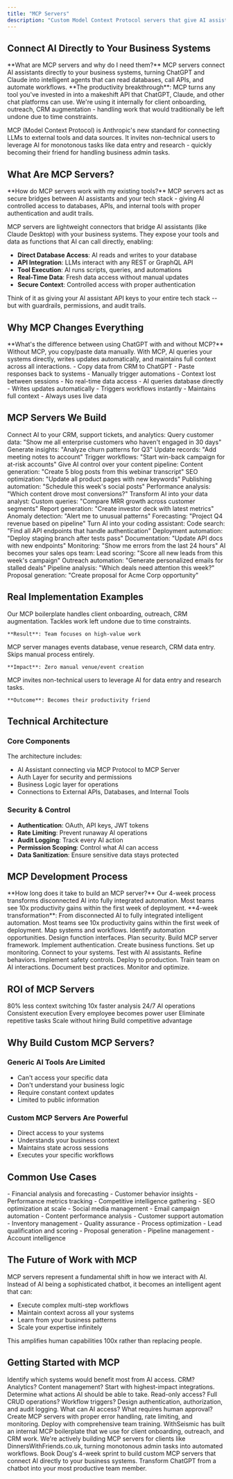 ```yaml
---
title: "MCP Servers"
description: "Custom Model Context Protocol servers that give AI assistants direct access to your business systems, turning LLMs into intelligent automation agents"
---
```


<script type="application/ld+json">
{`{
  "@context": "https://schema.org",
  "@type": "Service",
  "name": "MCP Server Development",
  "description": "Custom Model Context Protocol servers that connect AI assistants to business systems",
  "url": "https://docs.withseismic.com/build/mcp-servers",
  "provider": {
    "@type": "Organization",
    "name": "WithSeismic"
  },
  "serviceType": "AI Integration Development",
  "areaServed": "Worldwide",
  "hasOfferCatalog": {
    "@type": "OfferCatalog",
    "name": "MCP Server Services",
    "itemListElement": [
      {
        "@type": "Service",
        "name": "Database MCP Servers",
        "description": "Direct AI access to read and write database operations"
      },
      {
        "@type": "Service",
        "name": "API Integration Servers",
        "description": "Connect LLMs to REST and GraphQL APIs"
      },
      {
        "@type": "Service",
        "name": "Analytics MCP Servers",
        "description": "AI-powered analytics and reporting directly from data sources"
      },
      {
        "@type": "Service",
        "name": "CRM Integration Servers",
        "description": "Enable AI assistants to manage CRM operations"
      }
    ]
  }
}`}
</script>

## Connect AI Directly to Your Business Systems

<Info>
**What are MCP servers and why do I need them?**
MCP servers connect AI assistants directly to your business systems, turning ChatGPT and Claude into intelligent agents that can read databases, call APIs, and automate workflows.
</Info>

<Info>
  **The productivity breakthrough**: MCP turns any tool you've invested in into a makeshift API that ChatGPT, Claude, and other chat platforms can use. We're using it internally for client onboarding, outreach, CRM augmentation - handling work that would traditionally be left undone due to time constraints.
</Info>

MCP (Model Context Protocol) is Anthropic's new standard for connecting LLMs to external tools and data sources. It invites non-technical users to leverage AI for monotonous tasks like data entry and research - quickly becoming their friend for handling business admin tasks.

## What Are MCP Servers?

<Info>
**How do MCP servers work with my existing tools?**
MCP servers act as secure bridges between AI assistants and your tech stack - giving AI controlled access to databases, APIs, and internal tools with proper authentication and audit trails.
</Info>

MCP servers are lightweight connectors that bridge AI assistants (like Claude Desktop) with your business systems. They expose your tools and data as functions that AI can call directly, enabling:

- **Direct Database Access**: AI reads and writes to your database
- **API Integration**: LLMs interact with any REST or GraphQL API
- **Tool Execution**: AI runs scripts, queries, and automations
- **Real-Time Data**: Fresh data access without manual updates
- **Secure Context**: Controlled access with proper authentication

Think of it as giving your AI assistant API keys to your entire tech stack -- but with guardrails, permissions, and audit trails.

## Why MCP Changes Everything

<Info>
**What's the difference between using ChatGPT with and without MCP?**
Without MCP, you copy/paste data manually. With MCP, AI queries your systems directly, writes updates automatically, and maintains full context across all interactions.
</Info>

<Tabs>
  <Tab title="Before MCP">
    <Icon icon="clipboard" />
    - Copy data from CRM to ChatGPT
    - Paste responses back to systems
    - Manually trigger automations
    - Context lost between sessions
    - No real-time data access
  </Tab>
  <Tab title="After MCP">
    <Icon icon="link" />
    - AI queries database directly
    - Writes updates automatically
    - Triggers workflows instantly
    - Maintains full context
    - Always uses live data
  </Tab>
</Tabs>

## MCP Servers We Build

<AccordionGroup>
  <Accordion title="Customer Intelligence Server">
    Connect AI to your CRM, support tickets, and analytics:
    <Check>Query customer data: "Show me all enterprise customers who haven't engaged in 30 days"</Check>
    <Check>Generate insights: "Analyze churn patterns for Q3"</Check>
    <Check>Update records: "Add meeting notes to account"</Check>
    <Check>Trigger workflows: "Start win-back campaign for at-risk accounts"</Check>
  </Accordion>
  <Accordion title="Content Operations Server">
    Give AI control over your content pipeline:
    <Check>Content generation: "Create 5 blog posts from this webinar transcript"</Check>
    <Check>SEO optimization: "Update all product pages with new keywords"</Check>
    <Check>Publishing automation: "Schedule this week's social posts"</Check>
    <Check>Performance analysis: "Which content drove most conversions?"</Check>
  </Accordion>
  <Accordion title="Analytics & Reporting Server">
    Transform AI into your data analyst:
    <Check>Custom queries: "Compare MRR growth across customer segments"</Check>
    <Check>Report generation: "Create investor deck with latest metrics"</Check>
    <Check>Anomaly detection: "Alert me to unusual patterns"</Check>
    <Check>Forecasting: "Project Q4 revenue based on pipeline"</Check>
  </Accordion>
  <Accordion title="Development Tools Server">
    Turn AI into your coding assistant:
    <Check>Code search: "Find all API endpoints that handle authentication"</Check>
    <Check>Deployment automation: "Deploy staging branch after tests pass"</Check>
    <Check>Documentation: "Update API docs with new endpoints"</Check>
    <Check>Monitoring: "Show me errors from the last 24 hours"</Check>
  </Accordion>
  <Accordion title="Sales Operations Server">
    AI becomes your sales ops team:
    <Check>Lead scoring: "Score all new leads from this week's campaign"</Check>
    <Check>Outreach automation: "Generate personalized emails for stalled deals"</Check>
    <Check>Pipeline analysis: "Which deals need attention this week?"</Check>
    <Check>Proposal generation: "Create proposal for Acme Corp opportunity"</Check>
  </Accordion>
</AccordionGroup>

## Real Implementation Examples

<CardGroup cols={3}>
  <Card title="WithSeismic Internal" icon="rocket">
    Our MCP boilerplate handles client onboarding, outreach, CRM augmentation. Tackles work left undone due to time constraints.

    **Result**: Team focuses on high-value work
  </Card>
  <Card title="DinnersWithFriends.co.uk" icon="calendar">
    MCP server manages events database, venue research, CRM data entry. Skips manual process entirely.

    **Impact**: Zero manual venue/event creation
  </Card>
  <Card title="Non-Technical Adoption" icon="users">
    MCP invites non-technical users to leverage AI for data entry and research tasks.

    **Outcome**: Becomes their productivity friend
  </Card>
</CardGroup>

## Technical Architecture

### Core Components

The architecture includes:
- AI Assistant connecting via MCP Protocol to MCP Server
- Auth Layer for security and permissions
- Business Logic layer for operations
- Connections to External APIs, Databases, and Internal Tools

### Security & Control

- **Authentication**: OAuth, API keys, JWT tokens
- **Rate Limiting**: Prevent runaway AI operations
- **Audit Logging**: Track every AI action
- **Permission Scoping**: Control what AI can access
- **Data Sanitization**: Ensure sensitive data stays protected

## MCP Development Process

<Info>
**How long does it take to build an MCP server?**
Our 4-week process transforms disconnected AI into fully integrated automation. Most teams see 10x productivity gains within the first week of deployment.
</Info>

<Warning>
  **4-week transformation**: From disconnected AI to fully integrated intelligent automation. Most teams see 10x productivity gains within the first week of deployment.
</Warning>

<Steps>
  <Step title="Week 1: Discovery & Design">
    Map systems and workflows. Identify automation opportunities. Design function interfaces. Plan security.
  </Step>
  <Step title="Week 2: Core Development">
    Build MCP server framework. Implement authentication. Create business functions. Set up monitoring.
  </Step>
  <Step title="Week 3: Integration & Testing">
    Connect to your systems. Test with AI assistants. Refine behaviors. Implement safety controls.
  </Step>
  <Step title="Week 4: Deployment & Training">
    Deploy to production. Train team on AI interactions. Document best practices. Monitor and optimize.
  </Step>
</Steps>

## ROI of MCP Servers

<CardGroup cols={2}>
  <Card title="Immediate Benefits" icon="lightning-bolt" color="#16a34a">
    <Check>80% less context switching</Check>
    <Check>10x faster analysis</Check>
    <Check>24/7 AI operations</Check>
    <Check>Consistent execution</Check>
  </Card>
  <Card title="Long-Term Value" icon="trending-up" color="#0285c7">
    <Check>Every employee becomes power user</Check>
    <Check>Eliminate repetitive tasks</Check>
    <Check>Scale without hiring</Check>
    <Check>Build competitive advantage</Check>
  </Card>
</CardGroup>

## Why Build Custom MCP Servers?

### Generic AI Tools Are Limited
- Can't access your specific data
- Don't understand your business logic
- Require constant context updates
- Limited to public information

### Custom MCP Servers Are Powerful
- Direct access to your systems
- Understands your business context
- Maintains state across sessions
- Executes your specific workflows

## Common Use Cases

<Tabs>
  <Tab title="Data & Analytics">
    <Icon icon="chart-bar" />
    - Financial analysis and forecasting
    - Customer behavior insights
    - Performance metrics tracking
    - Competitive intelligence gathering
  </Tab>
  <Tab title="Content & Marketing">
    <Icon icon="bullhorn" />
    - SEO optimization at scale
    - Social media management
    - Email campaign automation
    - Content performance analysis
  </Tab>
  <Tab title="Operations & Support">
    <Icon icon="cogs" />
    - Customer support automation
    - Inventory management
    - Quality assurance
    - Process optimization
  </Tab>
  <Tab title="Sales & Growth">
    <Icon icon="rocket" />
    - Lead qualification and scoring
    - Proposal generation
    - Pipeline management
    - Account intelligence
  </Tab>
</Tabs>

## The Future of Work with MCP

MCP servers represent a fundamental shift in how we interact with AI. Instead of AI being a sophisticated chatbot, it becomes an intelligent agent that can:

- Execute complex multi-step workflows
- Maintain context across all your systems
- Learn from your business patterns
- Scale your expertise infinitely

This amplifies human capabilities 100x rather than replacing people.

## Getting Started with MCP

<AccordionGroup>
  <Accordion title="Assess Your Systems">
    Identify which systems would benefit most from AI access. CRM? Analytics? Content management? Start with highest-impact integrations.
  </Accordion>
  <Accordion title="Define AI Capabilities">
    Determine what actions AI should be able to take. Read-only access? Full CRUD operations? Workflow triggers?
  </Accordion>
  <Accordion title="Plan Security Model">
    Design authentication, authorization, and audit logging. What can AI access? What requires human approval?
  </Accordion>
  <Accordion title="Build and Deploy">
    Create MCP servers with proper error handling, rate limiting, and monitoring. Deploy with comprehensive team training.
  </Accordion>
</AccordionGroup>

<Note>
  WithSeismic has built an internal MCP boilerplate that we use for client onboarding, outreach, and CRM work. We're actively building MCP servers for clients like DinnersWithFriends.co.uk, turning monotonous admin tasks into automated workflows.
</Note>

<Card title="Build Your MCP Server" icon="robot" href="/quickstart">
  Book Doug's 4-week sprint to build custom MCP servers that connect AI directly to your business systems. Transform ChatGPT from a chatbot into your most productive team member.
</Card>